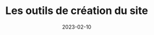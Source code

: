 ---
title: Les outils de création du site
description: blbbla  
date: 2023-02-10
tags: [site]
image: /blog-assets/creation_site/cover.png
thumbnail: /blog-assets/creation_site/cover.png
published: false
comment: true
---